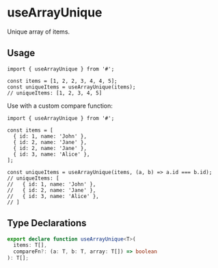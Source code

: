 
# useArrayUnique

<HookInfo category="Array" exportSize="Might vary, will be calculated on production" lastChanged="Will be updated based on git history" />

Unique array of items.

## Usage

```tsx
import { useArrayUnique } from '#';

const items = [1, 2, 2, 3, 4, 4, 5];
const uniqueItems = useArrayUnique(items);
// uniqueItems: [1, 2, 3, 4, 5]
```

Use with a custom compare function:

```tsx
import { useArrayUnique } from '#';

const items = [
  { id: 1, name: 'John' },
  { id: 2, name: 'Jane' },
  { id: 2, name: 'Jane' },
  { id: 3, name: 'Alice' },
];

const uniqueItems = useArrayUnique(items, (a, b) => a.id === b.id);
// uniqueItems: [
//   { id: 1, name: 'John' },
//   { id: 2, name: 'Jane' },
//   { id: 3, name: 'Alice' },
// ]
```

## Type Declarations

```typescript
export declare function useArrayUnique<T>(
  items: T[],
  compareFn?: (a: T, b: T, array: T[]) => boolean
): T[];
```
